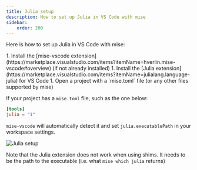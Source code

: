 ```yaml
---
title: Julia setup
description: How to set up Julia in VS Code with mise
sidebar:
    order: 200
---
```


Here is how to set up Julia in VS Code with mise:

<Steps>
1. Install the [mise-vscode extension](https://marketplace.visualstudio.com/items?itemName=hverlin.mise-vscode#overview) (if not already installed)
1. Install the [Julia extension](https://marketplace.visualstudio.com/items?itemName=julialang.language-julia) for VS Code
1. Open a project with a `mise.toml` file (or any other files supported by mise)
</Steps>

If your project has a `mise.toml` file, such as the one below:

```toml [mise.toml]
[tools]
julia = "1"
```
`mise-vscode` will automatically detect it and set `julia.executablePath` in your workspace settings.

![Julia setup](./julia-example.png)

Note that the Julia extension does not work when using shims. It needs to be the path to the executable (i.e. what `mise which julia` returns)
